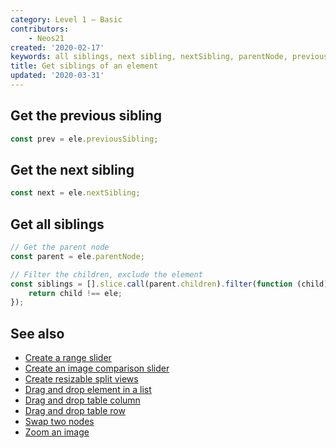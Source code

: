 ```yaml
---
category: Level 1 — Basic
contributors:
    - Neos21
created: '2020-02-17'
keywords: all siblings, next sibling, nextSibling, parentNode, previous sibling, previousSibling
title: Get siblings of an element
updated: '2020-03-31'
---
```


## Get the previous sibling

```js
const prev = ele.previousSibling;
```

## Get the next sibling

```js
const next = ele.nextSibling;
```

## Get all siblings

```js
// Get the parent node
const parent = ele.parentNode;

// Filter the children, exclude the element
const siblings = [].slice.call(parent.children).filter(function (child) {
    return child !== ele;
});
```

## See also

-   [Create a range slider](https://phuoc.ng/collection/html-dom/create-a-range-slider)
-   [Create an image comparison slider](https://phuoc.ng/collection/html-dom/create-an-image-comparison-slider)
-   [Create resizable split views](https://phuoc.ng/collection/html-dom/create-resizable-split-views)
-   [Drag and drop element in a list](https://phuoc.ng/collection/html-dom/drag-and-drop-element-in-a-list)
-   [Drag and drop table column](https://phuoc.ng/collection/html-dom/drag-and-drop-table-column)
-   [Drag and drop table row](https://phuoc.ng/collection/html-dom/drag-and-drop-table-row)
-   [Swap two nodes](https://phuoc.ng/collection/html-dom/swap-two-nodes)
-   [Zoom an image](https://phuoc.ng/collection/html-dom/zoom-an-image)
